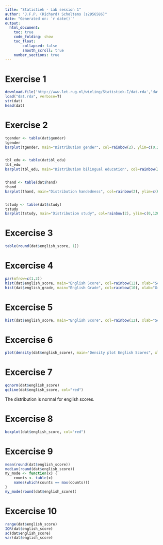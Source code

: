 ---
title: "Statistiek - Lab session 1"
author: "J.F.P. (Richard) Scholtens (s2956586)"
date: "Generated on: `r date()`"
output: 
  html_document:
    toc: true
    code_folding: show
    toc_float: 
        collapsed: false
        smooth_scroll: true
    number_sections: true
---


# Exercise 1

```{r, fig.width=5, fig.height=5}
download.file('http://www.let.rug.nl/wieling/Statistiek-I/dat.rda','dat.rda')
load("dat.rda", verbose=T)
str(dat)
head(dat)
```

# Exercise 2 

```{r, fig.width=5, fig.height=5}
tgender <- table(dat$gender)
tgender
barplot(tgender, main="Distribution gender", col=rainbow(2), ylim=c(0,250))


tbl_edu <- table(dat$bl_edu)
tbl_edu
barplot(tbl_edu, main="Distribution bilingual education", col=rainbow(2), ylim=c(0,300))


thand <- table(dat$hand)
thand
barplot(thand, main="Distribution handedness", col=rainbow(2), ylim=c(0,300))


tstudy <- table(dat$study)
tstudy
barplot(tstudy, main="Distribution study", col=rainbow(2), ylim=c(0,120))
```

# Excercise 3

```{r, fig.width=5, fig.height=5}
table(round(dat$english_score, 1))
```

# Excercise 4

```{r, fig.width=10, fig.height=5}
par(mfrow=c(1,2))
hist(dat$english_score, main="English Score", col=rainbow(12), xlab="Scores")
hist(dat$english_grade, main="English Grade", col=rainbow(10), xlab="Grades", xlim=c(4,10), ylim=c(0, 140))
```

# Excercise 5
```{r, fig.width=5, fig.height=5}
hist(dat$english_score, main="English Score", col=rainbow(12), xlab="Scores", breaks=seq(0,10,1), ylim=c(0,140))
```

# Excercise 6
```{r, fig.width=5, fig.height=5}
plot(density(dat$english_score), main="Density plot English Scores", xlab="English scores", col="red")
```


# Excercise 7

```{r, fig.width=5, fig.height=5}
qqnorm(dat$english_score)
qqline(dat$english_score, col="red")
```

The distribution is normal for english scores.

# Excercise 8

```{r, fig.width=5, fig.height=5}
boxplot(dat$english_score, col="red")
```

# Excercise 9

```{r, fig.width=5, fig.height=5}
mean(round(dat$english_score))
median(round(dat$english_score))
my_mode <- function(x) {
    counts <- table(x)
    names(which(counts == max(counts)))
}
my_mode(round(dat$english_score))

```


# Excercise 10

```{r, fig.width=5, fig.height=5}
range(dat$english_score)
IQR(dat$english_score)
sd(dat$english_score)
var(dat$english_score)
```